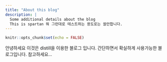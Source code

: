 ```yaml
---
title: "About this blog"
description: |
  Some additional details about the blog
  This is spartan 뭐 그런대로 테스트하는 용도로는 쓸만합니다.
---
```


```r
knitr::opts_chunk$set(echo = FALSE)
```

안녕하세요 이것은 distill을 이용한 블로그 입니다.
간단하면서 확실하게 사용가능한 블로그입니다.
참고하세요...


